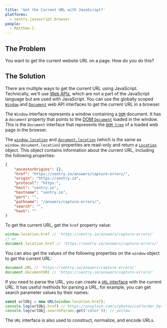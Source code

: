 ```yaml
---
title: 'Get the Current URL with JavaScript?'
platforms: 
  - sentry.javascript.browser
people: 
  - Matthew C.
---
```


## The Problem

You want to get the current website URL on a page. How do you do this?

## The Solution

There are multiple ways to get the current URL using JavaScript. Technically, we'll use [Web APIs](https://developer.mozilla.org/en-US/docs/Web/API), which are not a part of the JavaScript language but are used with JavaScript. You can use the globally scoped [`Window`](https://developer.mozilla.org/en-US/docs/Web/API/Window) and [`Document`](https://developer.mozilla.org/en-US/docs/Web/API/Document) web API interfaces to get the current URL in a browser.

The `Window` interface represents a window containing a [`DOM`](https://developer.mozilla.org/en-US/docs/Glossary/DOM) document. It has a `document` property that points to the [DOM `Document`](https://developer.mozilla.org/en-US/docs/Web/API/Document) loaded in the window. This is the `Document` interface that represents the [`DOM tree`](https://developer.mozilla.org/en-US/docs/Web/API/Document_object_model/Using_the_W3C_DOM_Level_1_Core#what_is_a_dom_tree) of a loaded web page in the browser.

The [`window.location`](https://developer.mozilla.org/en-US/docs/Web/API/Window/location) and [`document.location`](https://developer.mozilla.org/en-US/docs/Web/API/Document/location) (which is the same as `window.document.location`) properties are read-only and return a [`Location`](https://developer.mozilla.org/en-US/docs/Web/API/Location) object. This object contains information about the current URL, including the following properties:

```json
{
    "ancestorOrigins": {},
    "href": "https://sentry.io/answers/capture-errors/",
    "origin": "https://sentry.io",
    "protocol": "https:",
    "host": "sentry.io",
    "hostname": "sentry.io",
    "port": "",
    "pathname": "/answers/capture-errors/",
    "search": "",
    "hash": ""
}
```

To get the current URL, get the `href` property value:

```javascript
window.location.href // 'https://sentry.io/answers/capture-errors/'
// or
document.location.href // 'https://sentry.io/answers/capture-errors/'
```

You can also get the values of the following properties on the `window` object to get the current URL:

```javascript
document.URL // 'https://sentry.io/answers/capture-errors/'
document.documentURI // 'https://sentry.io/answers/capture-errors/'
```

If you need to parse the URL, you can create a [`URL` interface](https://developer.mozilla.org/en-US/docs/Web/API/URL) with the current URL. It has useful methods for parsing a URL, for example, you can get search parameter values by their names:

```javascript
const urlObj = new URL(window.location.href);
console.log(urlObj.href) // https://unsplash.com/s/photos/cat?order_by=latest&orientation=landscape&color=yellow
console.log(urlObj.searchParams.get('color')); // yellow
```

The `URL` interface is also used to construct, normalize, and encode URLs.
